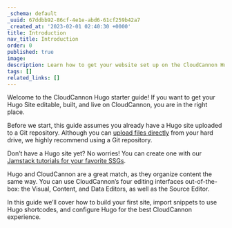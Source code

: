 ```yaml
---
_schema: default
_uuid: 67ddbb92-86cf-4e1e-abd6-61cf259b42a7
_created_at: '2023-02-01 02:40:30 +0000'
title: Introduction
nav_title: Introduction
order: 0
published: true
image:
description: Learn how to get your website set up on the CloudCannon Hugo CMS.
tags: []
related_links: []
---
```

Welcome to the CloudCannon Hugo starter guide! If you want to get your Hugo Site editable, built, and live on CloudCannon, you are in the right place.

Before we start, this guide assumes you already have a Hugo site uploaded to a Git repository. Although you can <a target="_blank" rel="noopener" href="https://cloudcannon.com/documentation/articles/create-a-site-with-direct-upload/">upload files directly</a> from your hard drive, we highly recommend using a Git repository.

Don’t have a Hugo site yet? No worries! You can create one with our <a target="_blank" rel="noopener" href="https://cloudcannon.com/tutorials/">Jamstack tutorials for your favorite SSGs</a>.

Hugo and CloudCannon are a great match, as they organize content the same way. You can use CloudCannon’s four editing interfaces out-of-the-box: the Visual, Content, and Data Editors, as well as the Source Editor.

In this guide we’ll cover how to build your first site, import snippets to use Hugo shortcodes, and configure Hugo for the best CloudCannon experience.